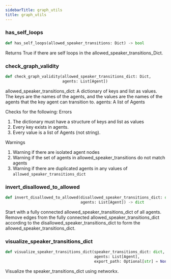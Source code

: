 ```yaml
---
sidebarTitle: graph_utils
title: graph_utils
---
```


### has\_self\_loops

```python
def has_self_loops(allowed_speaker_transitions: Dict) -> bool
```

Returns True if there are self loops in the allowed_speaker_transitions_Dict.

### check\_graph\_validity

```python
def check_graph_validity(allowed_speaker_transitions_dict: Dict,
                         agents: List[Agent])
```

allowed_speaker_transitions_dict: A dictionary of keys and list as values. The keys are the names of the agents, and the values are the names of the agents that the key agent can transition to.
agents: A list of Agents

Checks for the following:
Errors
1. The dictionary must have a structure of keys and list as values
2. Every key exists in agents.
3. Every value is a list of Agents (not string).

Warnings
1. Warning if there are isolated agent nodes
2. Warning if the set of agents in allowed_speaker_transitions do not match agents
3. Warning if there are duplicated agents in any values of `allowed_speaker_transitions_dict`

### invert\_disallowed\_to\_allowed

```python
def invert_disallowed_to_allowed(disallowed_speaker_transitions_dict: dict,
                                 agents: List[Agent]) -> dict
```

Start with a fully connected allowed_speaker_transitions_dict of all agents. Remove edges from the fully connected allowed_speaker_transitions_dict according to the disallowed_speaker_transitions_dict to form the allowed_speaker_transitions_dict.

### visualize\_speaker\_transitions\_dict

```python
def visualize_speaker_transitions_dict(speaker_transitions_dict: dict,
                                       agents: List[Agent],
                                       export_path: Optional[str] = None)
```

Visualize the speaker_transitions_dict using networkx.

